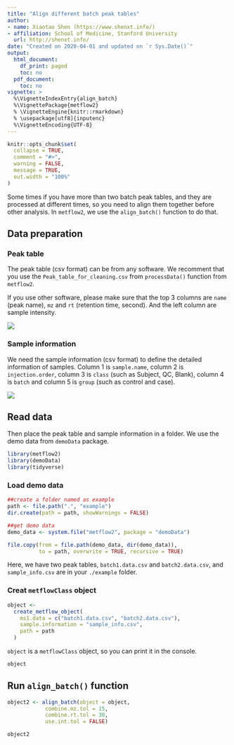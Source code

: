 ```yaml
---
title: "Align different batch peak tables"
author:
- name: Xiaotao Shen (https://www.shenxt.info/)
- affiliation: School of Medicine, Stanford University
  url: http://shenxt.info/
date: "Created on 2020-04-01 and updated on `r Sys.Date()`"
output:
  html_document:
    df_print: paged
    toc: no
  pdf_document:
    toc: no
vignette: >
  %\VignetteIndexEntry{align_batch}
  %\VignettePackage{metflow2}
  % \VignetteEngine{knitr::rmarkdown}
  % \usepackage[utf8]{inputenc}
  %\VignetteEncoding{UTF-8}
---
```


```r
knitr::opts_chunk$set(
  collapse = TRUE,
  comment = "#>",
  warning = FALSE,
  message = TRUE,
  out.width = "100%"
)
```

Some times if you have more than two batch peak tables, and they are processed at different times, so you need to align them together before other analysis. In `metflow2`, we use the `align_batch()` function to do that.

## **Data preparation**

### **Peak table**

The peak table (csv format) can be from any software. We recomment that you use the `Peak_table_for_cleaning.csv` from `processData()` function from `metflow2`.

If you use other software, please make sure that the top 3 columns are `name` (peak name), `mz` and `rt` (retention time, second). And the left column are sample intensity.

![](../man/figures/Screen Shot 2020-04-01 at 1.07.37 PM.png)

### **Sample information**

We need the sample information (csv format) to define the detailed information of samples. Column 1 is `sample.name`, column 2 is `injection.order`, column 3 is `class` (such as Subject, QC, Blank), column 4 is `batch` and column 5 is `group` (such as control and case).


![](../man/figures/Screen Shot 2020-04-02 at 8.40.02 AM.png)

## **Read data**

Then place the peak table and sample information in a folder. We use the demo data from `demoData` package.

```r
library(metflow2)
library(demoData)
library(tidyverse)
```

### **Load demo data**

```r
##create a folder named as example
path <- file.path(".", "example")
dir.create(path = path, showWarnings = FALSE)
```

```r
##get demo data
demo_data <- system.file("metflow2", package = "demoData")

file.copy(from = file.path(demo_data, dir(demo_data)), 
          to = path, overwrite = TRUE, recursive = TRUE)
```

Here, we have two peak tables, `batch1.data.csv` and `batch2.data.csv`, and `sample_info.csv` are in your `./example` folder.

### **Creat `metflowClass` object**

```r
object <-
  create_metflow_object(
    ms1.data = c("batch1.data.csv", "batch2.data.csv"),
    sample.information = "sample_info.csv",
    path = path
  )
```

`object` is a `metflowClass` object, so you can print it in the console.

```r
object
```

## **Run `align_batch()` function**

```r
object2 <- align_batch(object = object, 
            combine.mz.tol = 15, 
            combine.rt.tol = 30, 
            use.int.tol = FALSE)
```

```r
object2
```








